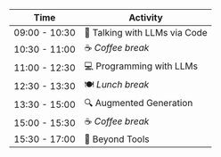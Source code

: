 | Time          | Activity                      |
| ------------- | ----------------------------- |
| 09:00 - 10:30 | 💬 Talking with LLMs via Code |
| 10:30 - 11:00 | ☕ *Coffee break*              |
| 11:00 - 12:30 | 💻 Programming with LLMs      |
| 12:30 - 13:30 | 🍽️ *Lunch break*              |
| 13:30 - 15:00 | 🔍 Augmented Generation       |
| 15:00 - 15:30 | ☕ *Coffee break*              |
| 15:30 - 17:00 | 🚀 Beyond Tools               |
